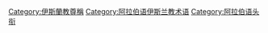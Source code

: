 [[Category:伊斯蘭教尊稱|Category:伊斯蘭教尊稱]]
[[Category:阿拉伯语伊斯兰教术语|Category:阿拉伯语伊斯兰教术语]]
[[Category:阿拉伯语头衔|Category:阿拉伯语头衔]]